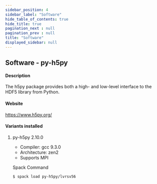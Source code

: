 ```yaml
---
sidebar_position: 4
sidebar_label: "Software"
hide_table_of_contents: true
hide_title: true
pagination_next : null
pagination_prev : null
title: "Software"
displayed_sidebar: null
---
```


## Software - py-h5py


#### Description
The h5py package provides both a high- and low-level interface to the HDF5 library from Python.

#### Website
https://www.h5py.org/

#### Variants installed

1. py-h5py 2.10.0

    - Compiler: gcc 9.3.0
    - Architecture: zen2
    - Supports MPI

    Spack Command
    ```bash
    $ spack load py-h5py/lvrsv56
    ```
